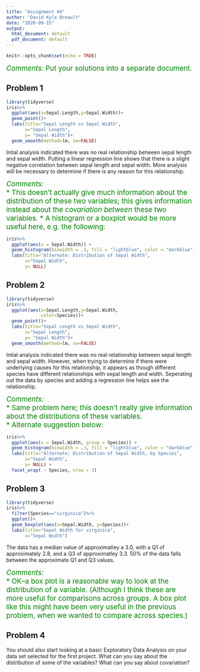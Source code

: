 ```yaml
---
title: "Assignment 04"
author: "David Kyle Breault"
date: "2020-09-15"
output:
  html_document: default
  pdf_document: default
---
```


```r
knitr::opts_chunk$set(echo = TRUE)
```

<span style="color: green; font-size: 14pt">*Comments:*  Put your solutions into a separate document.
    </span>

## Problem 1

```r
library(tidyverse)
iris%>%
  ggplot(aes(x=Sepal.Length,y=Sepal.Width))+
  geom_point()+
  labs(title="Sepal Length vs Sepal Width",
       x="Sepal Length",
       y= "Sepal Width")+
  geom_smooth(method=lm, se=FALSE)
```

Intial analysis indicated there was no real relationship between sepal length and sepal width. Putting a linear regression line shows that there is a slight negative correlation between sepal length and sepal width. More analysis will be necessary to determine if there is any reason for this relationship.

<span style="color: green; font-size: 14pt">*Comments:*  
  * This doesn't actually give much information about the distribution of these two variables; this gives information instead about the *covariation between* these two variables.
  * A histogram or a boxplot would be more useful here, e.g. the following:
    </span>

```r
iris%>%
  ggplot(aes(x = Sepal.Width)) +
  geom_histogram(binwidth = .3, fill = "lightblue", color = "darkblue")+
  labs(title="Alternate: Distribution of Sepal Width",
       x="Sepal Width",
       y= NULL)
```  

## Problem 2

```r
library(tidyverse)
iris%>%
  ggplot(aes(x=Sepal.Length,y=Sepal.Width,
             color=Species))+
  geom_point()+
  labs(title="Sepal Length vs Sepal Width",
       x="Sepal Length",
       y= "Sepal Width")+
  geom_smooth(method=lm, se=FALSE)
```

Intial analysis indicated there was no real relationship between sepal length and sepal width. However, when trying to determine if there were underlying causes for this relationship, it appears as though different species have different relationships with sepal length and width. Seperating out the data by species and adding a regression line helps see the relationship.

<span style="color: green; font-size: 14pt">*Comments:*  
        * Same problem here; this doesn't really give information about the distributions of these variables.  
        * Alternate suggestion below:
    </span>
    
```r
iris%>%
  ggplot(aes(x = Sepal.Width, group = Species)) +
  geom_histogram(binwidth = .3, fill = "lightblue", color = "darkblue")+
  labs(title="Alternate: Distribution of Sepal Width, by Species",
       x="Sepal Width",
       y= NULL) +
  facet_wrap( ~ Species, nrow = 3)
```  
    


## Problem 3

```r
library(tidyverse)
iris%>%
  filter(Species=="virginica")%>%
  ggplot()+
  geom_boxplot(aes(x=Sepal.Width, y=Species))+
  labs(title="Sepal Width for virginica",
       x="Sepal Width")
```

The data has a median value of approximatley a 3.0, with a Q1 of approximately 2.8, and a Q3 of approximatley 3.3. 50% of the data falls between the approximate Q1 and Q3 values.

<span style="color: green; font-size: 14pt">*Comments:*  
        * OK--a box plot is a reasonable way to look at the distribution of a variable.  (Although I think these are more useful for comparisons across groups.  A box plot like this might have been very useful in the previous problem, when we wanted to compare across species.)
    </span>

## Problem 4
    
You should also start looking at a basic Exploratory Data Analysis on your data set selected for the first project.  What can you say about the distribution of some of the variables?  What can you say about covariation?
